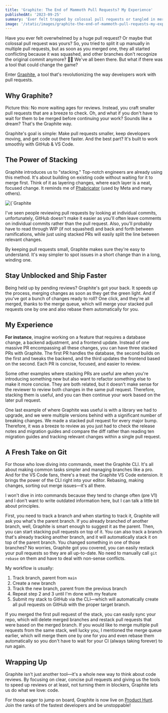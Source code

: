 ```yaml
---
title: 'Graphite: The End of Mammoth Pull Requests? My Experience'
publishedAt: '2023-09-25'
summary: 'Ever felt trapped by colossal pull requests or tangled in merge conflicts? Dive into my experience with Graphite, the game-changer in code reviews. Discover the power of stacking, stay unblocked, and embrace a smoother Git journey. 🚀'
image: '/static/images/graphite-the-end-of-mammoth-pull-requests-my-experience/banner.png'
---
```


Have you ever felt overwhelmed by a huge pull request? Or maybe that colossal pull request was yours? So, you tried to split it up manually in multiple pull requests, but as soon as you merged one, they all started conflicting because it was squashed, and other branches don't recognize the original commit anymore? 😵‍💫 We've all been there. But what if there was a tool that could change the game?

Enter [Graphite](https://graphite.dev/), a tool that's revolutionizing the way developers work with pull requests.

## Why Graphite?

Picture this: No more waiting ages for reviews. Instead, you craft smaller pull requests that are a breeze to check. Oh, and what if you don't have to wait for them to be merged before continuing your work? Sounds like a dream? That's the Graphite way.

Graphite's goal is simple: Make pull requests smaller, keep developers moving, and get code out there faster. And the best part? It's built to work smoothly with GitHub & VS Code.

## The Power of Stacking

Graphite introduces us to "stacking." Top-notch engineers are already using this method. It's about building on existing code without waiting for it to merge first. Think of it as layering changes, where each layer is a neat, focused change. It reminds me of [Phabricator](https://www.phacility.com/phabricator/) (used by Meta and many others).

<div className="img-center">
  <Image
    alt={`Graphite example of stacking pull requests`}
    src={`/static/images/graphite-the-end-of-mammoth-pull-requests-my-experience/graphite_example.png`}
    width={600}
    height={239}
  />
</div>

I've seen people reviewing pull requests by looking at individual commits, unfortunately, GitHub doesn't make it easier as you'll often leave comments on individual commits rather than the pull request. Also, you'll probably have to read through WIP (if not squashed) and back and forth between ramifications, while just using stacked PRs will easily split the line between relevant changes.

By keeping pull requests small, Graphite makes sure they're easy to understand. It's way simpler to spot issues in a short change than in a long, winding one.

## Stay Unblocked and Ship Faster

Being held up by pending reviews? Graphite's got your back. It speeds up the process, merging changes as soon as they get the green light. And if you've got a bunch of changes ready to roll? One click, and they're all merged, thanks to the merge queue, which will merge your stacked pull requests one by one and also rebase them automatically for you.

## My Experience

**For instance**, imagine working on a feature that requires a database change, a backend adjustment, and a frontend update. Instead of one massive PR encompassing all these changes, you can have three stacked PRs with Graphite. The first PR handles the database, the second builds on the first and tweaks the backend, and the third updates the frontend based on the second. Each PR is concise, focused, and easier to review.

Some other examples where stacking PRs are useful are when you're introducing something new but also want to refactor something else to make it more concise. They are both related, but it doesn't make sense for the reviewer to review both changes in the same pull request. Therefore, stacking them is useful, and you can then continue your work based on the later pull request.

One last example of where Graphite was useful is with a library we had to upgrade, and we were multiple versions behind with a significant number of breaking changes. We made a stacked pull request for every major bump. Therefore, it was a breeze to review as you just had to check the release notes and migration guides and compare the diff rather than reading ten migration guides and tracking relevant changes within a single pull request.

## A Fresh Take on Git

For those who love diving into commands, meet the Graphite CLI. It's all about making common tasks simpler and managing branches like a pro. And for the VS Code fans, there's a treat: the Graphite VS Code extension. It brings the power of the CLI right into your editor. Rebasing, making changes, sorting out merge issues—it's all there.

I won't dive in into commands because they tend to change often (pre V1) and I don't want to write outdated information here, but I can talk a little bit about principles.

First, you need to track a branch and when starting to track it, Graphite will ask you what's the parent branch. If you already branched of another branch, well, Graphite is smart enough to suggest it as the parent. Then, you can start stacking pull requests on top of it. You can also track a branch that's already tracking another branch, and it will automatically stack it on top of the parent branch. You changed something in one of those branches? No worries, Graphite got you covered, you can easily restack your pull requests so they are all up-to-date. No need to manually call `git rebase` on them and have to deal with non-sense conflicts.

My workflow is usually:

1. Track branch, parent from `main`
1. Create a new branch
1. Track the new branch, parent from the previous branch
1. Repeat step 2 and 3 until I'm done with my feature
1. Submit my stack to GitHub via the CLI—which will automatically create all pull requests on GitHub with the proper target branch.

If you merged the first pull request of the stack, you can easily sync your repo, which will delete merged branches and restack pull requests that were based on the merged branch. If you would like to merge multiple pull requests from the same stack, well lucky you, I mentioned the merge queue earlier, which will merge them one by one for you and even rebase them automatically so you don't have to wait for your CI (always taking forever) to run again.

## Wrapping Up

Graphite isn't just another tool—it's a whole new way to think about code reviews. By focusing on clear, concise pull requests and giving us the tools to speed up reviews or at least, not turning them in blockers, Graphite lets us do what we love: code.

For those eager to jump on board, Graphite is now live on [Product Hunt](https://www.producthunt.com/posts/graphite-6). Join the ranks of the fastest developers and be unstoppable!
